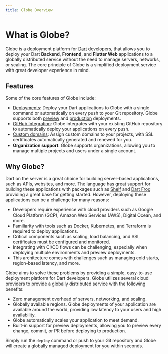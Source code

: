 ```yaml
---
title: Globe Overview
---
```


# What is Globe?

Globe is a deployment platform for [Dart](https://dart.dev/) developers, that allows you to deploy your Dart **Backend**, **Frontend**, and **Flutter Web** applications to a globally
distributed service without the need to manage servers, networks, or scaling. The core principle of Globe is a simplified deployment service
with great developer experience in mind.

## Features

Some of the core features of Globe include:

- [Deployments][deployment-url]: Deploy your Dart applications to Globe with a single command or automatically on every push to your Git repository. Globe supports both [preview][preview-url] and [production][production-url] deployments.
- [GitHub Integration][github-integration-url]: Globe integrates with your existing GitHub repository to automatically deploy your applications on every push.
- [Custom domains][custom-domains-url]: Assign custom domains to your projects, with SSL certificates automatically generated and renewed for you.
- **Organization support**: Globe supports organizations, allowing you to manage multiple projects and users under a single account.

## Why Globe?

Dart on the server is a great choice for building server-based applications, such as APIs, websites, and more. The language has great support for building these applications with packages such
as [Shelf][shelf-url-ext] and [Dart Frog][dart-frog-url-ext] providing a great base for getting started. However, deploying these applications can be a challenge for
many reasons:

- Developers require experience with cloud providers such as Google Cloud Platform (GCP), Amazon Web Services (AWS), Digital Ocean, and more.
- Familiarity with tools such as Docker, Kubernetes, and Terraform is required to deploy applications.
- Critical components such as scaling, load balancing, and SSL certificates must be configured and monitored.
- Integrating with CI/CD flows can be challenging, especially when deploying multiple environments and preview deployments.
- This architecture comes with challenges such as managing cold starts, region-based latency, and more.

Globe aims to solve these problems by providing a simple, easy-to-use deployment platform for Dart developers. Globe utilizes several cloud providers to provide a globally distributed service with the following benefits:

- Zero management overhead of servers, networking, and scaling.
- Globally available regions. Globe deployments of your application are available around the world, providing low latency to your users and high availability.
- Globe automatically scales your application to meet demand.
- Built-in support for preview deployments, allowing you to preview every change, commit, or PR before deploying to production.

Simply run the `deploy` command or push to your Git repository and Globe will create a globally managed deployment for you within seconds.

[deployment-url]: /deployments 
[github-integration-url]: /deployments/github-integration
[custom-domains-url]: /domains#custom-domains
[preview-url]: /deployments#creating-a-preview-deployment
[production-url]: /deployments#creating-a-production-deployment
[shelf-url-ext]: https://pub.dev/packages/shelf
[dart-frog-url-ext]: https://pub.dev/packages/dart_frog
